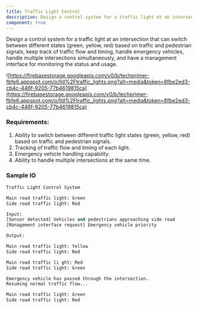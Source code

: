 ```yaml
---
title: Traffic Light Control
description: Design a control system for a traffic light at an intersection that can switch between different states (green, yellow, red) based on traffic and pedestrian signals, keep track of traffic flow and timing, handle emergency vehicles, handle multiple intersections simultaneously, and have a management interface for monitoring the status and usage.
component: true
---
```


Design a control system for a traffic light at an intersection that can switch between different states (green, yellow, red) based on traffic and pedestrian signals, keep track of traffic flow and timing, handle emergency vehicles, handle multiple intersections simultaneously, and have a management interface for monitoring the status and usage.

![https://firebasestorage.googleapis.com/v0/b/techprimer-fbfe6.appspot.com/o/lld%2Ftraffic_lights.png?alt=media&token=8fbe2ed3-cb4c-446f-9205-77b4619815ca](https://firebasestorage.googleapis.com/v0/b/techprimer-fbfe6.appspot.com/o/lld%2Ftraffic_lights.png?alt=media&token=8fbe2ed3-cb4c-446f-9205-77b4619815ca)

### Requirements:

1. Ability to switch between different traffic light states (green, yellow, red) based on traffic and pedestrian signals.
2. Tracking of traffic flow and timing of each light.
3. Emergency vehicle handling capability.
4. Ability to handle multiple intersections at the same time.

### Sample IO

```python
Traffic Light Control System

Main road traffic light: Green
Side road traffic light: Red

Input:
[Sensor detected] Vehicles and pedestrians approaching side road
[Management interface request] Emergency vehicle priority

Output:

Main road traffic light: Yellow
Side road traffic light: Red

Main road traffic li ght: Red
Side road traffic light: Green

Emergency vehicle has passed through the intersection.
Resuming normal traffic flow...

Main road traffic light: Green
Side road traffic light: Red
```
